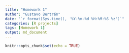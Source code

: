 ```yaml
---
title: "Homework 1"
author: "Gustavo Bertrán"
date: "`r format(Sys.time(), '%Y-%m-%d %H:%M:%S %z')`"
categories: [R projects]
tags: [Homework 1]
output: md_document
---
```


```r
knitr::opts_chunk$set(echo = TRUE)
```

